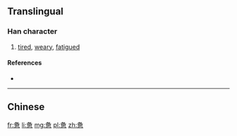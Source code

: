 {{also|憊}}
==Translingual==

===Han character===
{{Han char|rn=61|rad=心|as=08|sn=12|four=|canj=竹水田心 (HEWP)|ids=⿱[[夂]][[思]]}}

# [[tired]], [[weary]], [[fatigued]]

====References====
* {{Han ref|kx=0392.181|hdz=42311.200|uh=60EB|ud=24811}}

----
==Chinese==
{{zh-see|憊}}

[[fr:惫]]
[[li:惫]]
[[mg:惫]]
[[pl:惫]]
[[zh:惫]]